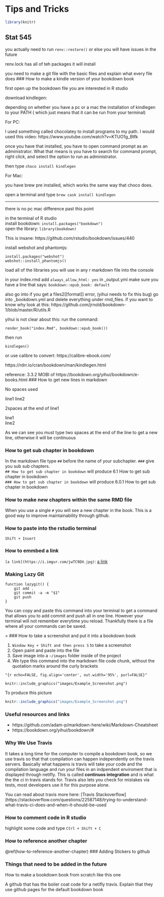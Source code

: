 # Tips and Tricks
```r
library(knitr)
```
## Stat 545

you actually need to run `renv::restore()` or else you will have issues in the future

renv.lock has all of teh packages it will install

you need to make a git file with the basic files and explain what every file does
### How to make a kindle version of your bookdown book

first open up the bookdown file you are interested in R studio

download kindlegen: 

depending on whether you have a pc or a mac
the installation of kindlegen to your PATH ( which just means that it can be run from your terminal)

For PC: 

I used something called chocolatey to install programs to my path. I would used this video: https://www.youtube.com/watch?v=KTUO1g_Btfk

once you have that installed, you have to open command prompt as an administrator. What that means is you have to search for command prompt, right click, and select the option to run as administrator.

then type `choco install kindlegen`

For Mac:

you have brew pre installed, which works the same way that choco does. 

open a terminal and type `brew cask install kindlegen`

-----
there is no pc mac difference past this point

in the terminal of R studio  
install bookdown: `install.packages("bookdown")`  
open the library: `library(bookdown)`

This is insane: https://github.com/rstudio/bookdown/issues/440

install webshot and phantomjs:
```
install.packages("webshot")
webshot::install_phantomjs()
```
load all of the libraries you will use in any r markdown file into the console

in your index.rmd add `always_allow_html: yes`
in _output.yml make sure you have a line that says:
`bookdown::epub_book: default`

also go into if you get a files2[[format]] error, (yihui needs to fix this bug) go into _bookdown.yml and delete everything under rmd_files.
if you want to know why look at this: https://github.com/jrnold/bookdown-1/blob/master/R/utils.R

yihui is not clear about this: 
run the command: 
```
render_book("index.Rmd", bookdown::epub_book())
```
then run
```
kindlegen()
```
or use calibre to convert: https://calibre-ebook.com/
 
 
https://rdrr.io/cran/bookdown/man/kindlegen.html

reference: 3.3.2 MOBI of https://bookdown.org/yihui/bookdown/e-books.html
### How to get new lines in markdown

No spaces used   

line1
line2


2spaces at the end of line1  

line1  
line2

As we can see you must type two spaces at the end of the line to get a new line, otherwise it will be continuous


### How to get sub chapter in bookdown

In the markdown file type `##` before the name of your subchapter. `###` give you sub sub chapters.  
`## How to get sub chapter in bookdown` will produce 6.1 How to get sub chapter in bookdown  
`### How to get sub chapter in bookdown` will produce 6.0.1 How to get sub chapter in bookdown  

### How to make new chapters within the same RMD file

When you use a single `#` you will see a new chapter in the book. This is a good way to improve maintainability through github.

### How to paste into the rstudio terminal

`Shift + Insert`


### How to emmbed a link

`[a link](https://i.imgur.com/jwTC9EH.jpg)`: [a link](https://i.imgur.com/jwTC9EH.jpg)

### Making Lazy Git

```
function lazygit() {
    git add .
    git commit -a -m "$1"
    git push
}
```
You can copy and paste this command into your terminal to get a command that allows you to add commit and push all in one line. However your terminal will not remember everytime you reload. Thankfully there is a file where all your commands can be saved. 

=
### How to take a screenshot and put it into a bookdown book

1. `Window Key + Shift and then press S` to take a screenshot 
2. Open paint and paste into the file
3. Save image into a `~/images` folder inside of the project
4. We type this command into the markdown file code chunk, without the quotation marks around the curly brackets

```
"{r echo=FALSE, fig.align='center', out.width='95%', purl=FALSE}"

knitr::include_graphics("images/Example_Screenshot.png")
```

To produce this picture

```r
knitr::include_graphics("images/Example_Screenshot.png")
```

### Useful resources and links

- https://github.com/adam-p/markdown-here/wiki/Markdown-Cheatsheet
- https://bookdown.org/yihui/bookdown/#

### Why We Use Travis

It takes a long time for the computer to compile a bookdown book, so we use travis so that that compilation can happen independently on the travis servers. Basically what happens is travis will take your code and the compilation language and run your files in an indpendent enviroment that is displayed through netifly. This is called **continuos integration** and is what the the ci in travis stands for. Travis also lets you check for mistakes via tests, most developers use it for this purpose alone.

You can read about travis more here: [Travis Stackoverflow](https://stackoverflow.com/questions/22587148/trying-to-understand-what-travis-ci-does-and-when-it-should-be-used

### How to comment code in R studio

highlight some code and type `Ctrl + Shift + C` 

### How to reference another chapter

\@ref(how-to-reference-another-chapter)
### Adding Stickers to github

### Things that need to be added in the future
How to make a bookdown book from scratch like this one

A github that has the boiler coat code for a netifly travis. Explain that they use github pages for the default bookdown book


